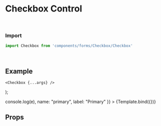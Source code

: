 
<Meta title="Forms/Checkbox" component={Checkbox} />

# Checkbox Control


<br />

### Import
```javascript
import Checkbox from 'components/forms/Checkbox/Checkbox'
```

<br />

## Example


    <Checkbox {...args} />
);

<Canvas withSource="open">
	<Story
		name="Checkbox"
		args={{
           // onChange: (e) => console.log(e),
            name: "primary",
            label: "Primary"
        }}
	>
	{Template.bind({})}
	</Story>    
</Canvas>

<br />

## Props
<ArgsTable story="Checkbox" />